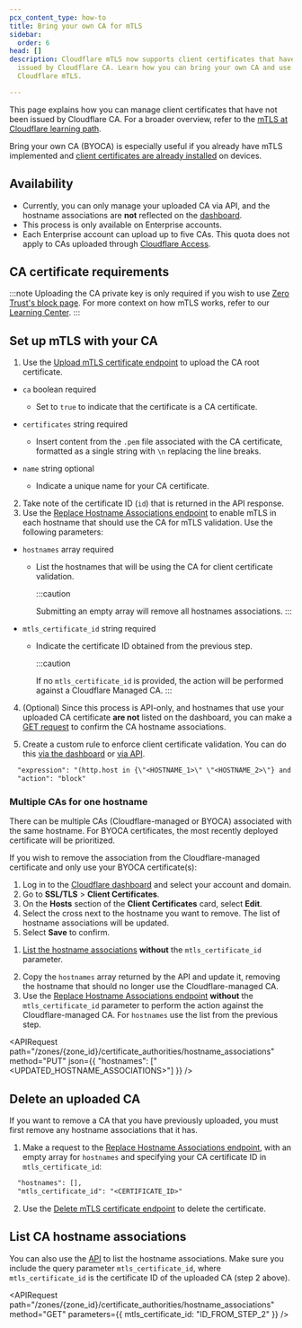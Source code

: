 ```yaml
---
pcx_content_type: how-to
title: Bring your own CA for mTLS
sidebar:
  order: 6
head: []
description: Cloudflare mTLS now supports client certificates that have not been
  issued by Cloudflare CA. Learn how you can bring your own CA and use it with
  Cloudflare mTLS.

---
```



This page explains how you can manage client certificates that have not been issued by Cloudflare CA. For a broader overview, refer to the [mTLS at Cloudflare learning path](/learning-paths/mtls/concepts/).

Bring your own CA (BYOCA) is especially useful if you already have mTLS implemented and [client certificates are already installed](/ssl/client-certificates/#how-it-works) on devices.

## Availability

* Currently, you can only manage your uploaded CA via API, and the hostname associations are **not** reflected on the [dashboard](https://dash.cloudflare.com/?to=/:account/:zone/ssl-tls/client-certificates/).
* This process is only available on Enterprise accounts.
* Each Enterprise account can upload up to five CAs. This quota does not apply to CAs uploaded through [Cloudflare Access](/cloudflare-one/identity/devices/access-integrations/mutual-tls-authentication/).

## CA certificate requirements

<Render file="byo-ca-mtls-cert-requirements" />

:::note
Uploading the CA private key is only required if you wish to use [Zero Trust's block page](/cloudflare-one/connections/connect-devices/user-side-certificates/custom-certificate/). For more context on how mTLS works, refer to our [Learning Center](https://www.cloudflare.com/learning/access-management/what-is-mutual-tls/).
:::

## Set up mTLS with your CA

1. Use the [Upload mTLS certificate endpoint](/api/resources/mtls_certificates/methods/create/) to upload the CA root certificate.



* `ca` boolean required

  * Set to `true` to indicate that the certificate is a CA certificate.

* `certificates` string required

  * Insert content from the `.pem` file associated with the CA certificate, formatted as a single string with `\n` replacing the line breaks.

* `name` string optional
  * Indicate a unique name for your CA certificate.



2. Take note of the certificate ID (`id`) that is returned in the API response.
3. Use the [Replace Hostname Associations endpoint](/api/resources/certificate_authorities/subresources/hostname_associations/methods/update/) to enable mTLS in each hostname that should use the CA for mTLS validation. Use the following parameters:



* `hostnames` array required

  * List the hostnames that will be using the CA for client certificate validation.

    :::caution

    Submitting an empty array will remove all hostnames associations.
    :::

* `mtls_certificate_id` string required

  * Indicate the certificate ID obtained from the previous step.

    :::caution

    If no `mtls_certificate_id` is provided, the action will be performed against a Cloudflare Managed CA.
    :::

4. (Optional) Since this process is API-only, and hostnames that use your uploaded CA certificate **are not** listed on the dashboard, you can make a [GET request](#list-ca-hostname-associations) to confirm the CA hostname associations.

5. Create a custom rule to enforce client certificate validation.
   You can do this [via the dashboard](/api-shield/security/mtls/configure/) or [via API](/waf/custom-rules/create-api/).

```txt
  "expression": "(http.host in {\"<HOSTNAME_1>\" \"<HOSTNAME_2>\"} and not cf.tls_client_auth.cert_verified)",
  "action": "block"
```

### Multiple CAs for one hostname

There can be multiple CAs (Cloudflare-managed or BYOCA) associated with the same hostname. For BYOCA certificates, the most recently deployed certificate will be prioritized.

If you wish to remove the association from the Cloudflare-managed certificate and only use your BYOCA certificate(s):

<Tabs syncKey="dashPlusAPI"> <TabItem label="Dashboard">

1. Log in to the [Cloudflare dashboard](https://dash.cloudflare.com) and select your account and domain.
2. Go to **SSL/TLS** > **Client Certificates**.
3. On the **Hosts** section of the **Client Certificates** card, select **Edit**.
4. Select the cross next to the hostname you want to remove. The list of hostname associations will be updated.
5. Select **Save** to confirm.

</TabItem> <TabItem label="API">

1. [List the hostname associations](/api/resources/certificate_authorities/subresources/hostname_associations/methods/get/) **without** the `mtls_certificate_id` parameter.

<APIRequest
  path="/zones/{zone_id}/certificate_authorities/hostname_associations"
  method="GET"
/>

2. Copy the `hostnames` array returned by the API and update it, removing the hostname that should no longer use the Cloudflare-managed CA.
3. Use the [Replace Hostname Associations endpoint](/api/resources/certificate_authorities/subresources/hostname_associations/methods/update/) **without** the `mtls_certificate_id` parameter to perform the action against the Cloudflare-managed CA. For `hostnames` use the list from the previous step.

<APIRequest
  path="/zones/{zone_id}/certificate_authorities/hostname_associations"
  method="PUT"
	json={{
		"hostnames": ["<UPDATED_HOSTNAME_ASSOCIATIONS>"]
	}}
/>

</TabItem> </Tabs>

## Delete an uploaded CA

If you want to remove a CA that you have previously uploaded, you must first remove any hostname associations that it has.

1. Make a request to the [Replace Hostname Associations endpoint](/api/resources/certificate_authorities/subresources/hostname_associations/methods/update/), with an empty array for `hostnames` and specifying your CA certificate ID in `mtls_certificate_id`:

```txt
  "hostnames": [],
  "mtls_certificate_id": "<CERTIFICATE_ID>"
```

2. Use the [Delete mTLS certificate endpoint](/api/resources/mtls_certificates/methods/delete/) to delete the certificate.

## List CA hostname associations

You can also use the [API](/api/resources/certificate_authorities/subresources/hostname_associations/methods/get/) to list the hostname associations. Make sure you include the query parameter `mtls_certificate_id`, where `mtls_certificate_id` is the certificate ID of the uploaded CA (step 2 above).

<APIRequest
  path="/zones/{zone_id}/certificate_authorities/hostname_associations"
  method="GET"
  parameters={{
		mtls_certificate_id: "ID_FROM_STEP_2"
	}}
/>